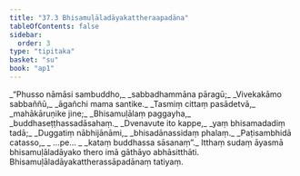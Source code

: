 ```yaml
---
title: "37.3 Bhisamuḷāladāyakattheraapadāna"
tableOfContents: false
sidebar:
  order: 3
type: "tipitaka"
basket: "su"
book: "ap1"
---
```



<DynamicBreadcrumb />

<Division number="8" book="ap1" bookNo="20" page="331">

<Paragraph number="4044" type="verses" book="ap1">
_“Phusso nāmāsi sambuddho,_  
_sabbadhammāna pāragū;_  
_Vivekakāmo sabbaññū,_  
_āgañchi mama santike._  

</Paragraph>

</Division>
<Division number="9" book="ap1" bookNo="20" page="331">

<Paragraph number="4045" type="verses" book="ap1">
_Tasmiṃ cittaṃ pasādetvā,_  
_mahākāruṇike jine;_  
_Bhisamuḷālaṃ paggayha,_  
_buddhaseṭṭhassadāsahaṃ._  

</Paragraph>

</Division>
<Division number="10" book="ap1" bookNo="20" page="331">

<Paragraph number="4046" type="verses" book="ap1">
_Dvenavute ito kappe,_  
_yaṃ bhisamadadiṃ tadā;_  
_Duggatiṃ nābhijānāmi,_  
_bhisadānassidaṃ phalaṃ._  

</Paragraph>

</Division>
<Division number="11" book="ap1" bookNo="20" page="331">

<Paragraph number="4047" type="verses" book="ap1">
_Paṭisambhidā catasso,_  
_ …pe… _  
_kataṃ buddhassa sāsanaṃ”._  

</Paragraph>

<Paragraph number="4048" book="ap1">
Itthaṃ sudaṃ āyasmā bhisamuḷāladāyako thero imā gāthāyo abhāsitthāti.

</Paragraph>
</Division>

<Paragraph number="4049" type="center" book="ap1">
Bhisamuḷāladāyakattherassāpadānaṃ tatiyaṃ.
</Paragraph>